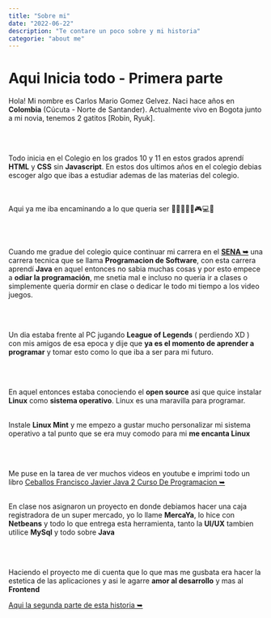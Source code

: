 ```yaml
---
title: "Sobre mi"
date: "2022-06-22"
description: "Te contare un poco sobre y mi historia"
categorie: "about me"
---
```


# Aqui Inicia todo - Primera parte

<Paragraph>
  Hola! Mi nombre es Carlos Mario Gomez Gelvez. Naci hace <YearsOld /> años en
  <b>Colombia</b> (Cúcuta - Norte de Santander). 
  Actualmente vivo en Bogota junto a mi novia, tenemos
  2 gatitos [Robin, Ryuk].

<br></br>

Todo inicia en el Colegio en los grados 10 y 11 en estos grados
aprendí <b>HTML</b> y <b>CSS</b> sin <b>Javascript</b>.
En estos dos ultimos años en el colegio debias escoger algo que ibas a
estudiar ademas de las materias del colegio.

<br></br>
Aqui ya me iba encaminando a lo que queria ser 👨🏻‍💻😍😎🎮💻📱

<br></br>

Cuando me gradue del colegio quice continuar mi carrera en el <b>[SENA ➥](https://www.sena.edu.co)</b>
una carrera tecnica que se llama <b>Programacion de Software</b>, con esta carrera aprendí <b>Java</b> en aquel
entonces no sabia muchas cosas y por esto empece a <b>odiar la programación</b>,
me snetia mal e incluso no queria ir a clases o simplemente queria dormir
en clase o dedicar le todo mi tiempo a los video juegos.

<br></br>

Un dia estaba frente al PC jugando <b>League of Legends</b> ( perdiendo XD ) con mis amigos
de esa epoca y dije que <b>ya es el momento de aprender a programar</b> y tomar esto como
lo que iba a ser para mi futuro.

<br></br>

En aquel entonces estaba conociendo el <b>open source</b> asi que quice instalar <b>Linux</b>
como <b>sistema operativo</b>. Linux es una maravilla para programar.<br></br>

Instale <b>Linux Mint</b> y me empezo a gustar mucho personalizar mi sistema operativo
a tal punto que se era muy comodo para mi <b>me encanta Linux</b>

<br></br>

Me puse en la tarea de ver muchos videos en youtube e imprimi todo un libro
[Ceballos Francisco Javier Java 2 Curso De Programacion ➥](https://www.academia.edu/25726691/Ceballos_Francisco_Javier_Java_2_Curso_De_Programacion_PDF)<br></br>

En clase nos asignaron un proyecto en donde debiamos hacer una caja registradora de un super mercado,
yo lo llame <b>MercaYa</b>, lo hice con <b>Netbeans</b> y todo lo que entrega esta herramienta, tanto la <b>UI/UX</b>
tambien utilice <b>MySql</b> y todo sobre <b>Java</b>

<br></br>

Haciendo el proyecto me di cuenta que lo que mas me gusbata era hacer la estetica de las aplicaciones
y asi le agarre <b>amor al desarrollo</b> y mas al <b>Frontend</b>

[Aqui la segunda parte de esta historia ➥](/aboutmeSecond)

</Paragraph>
